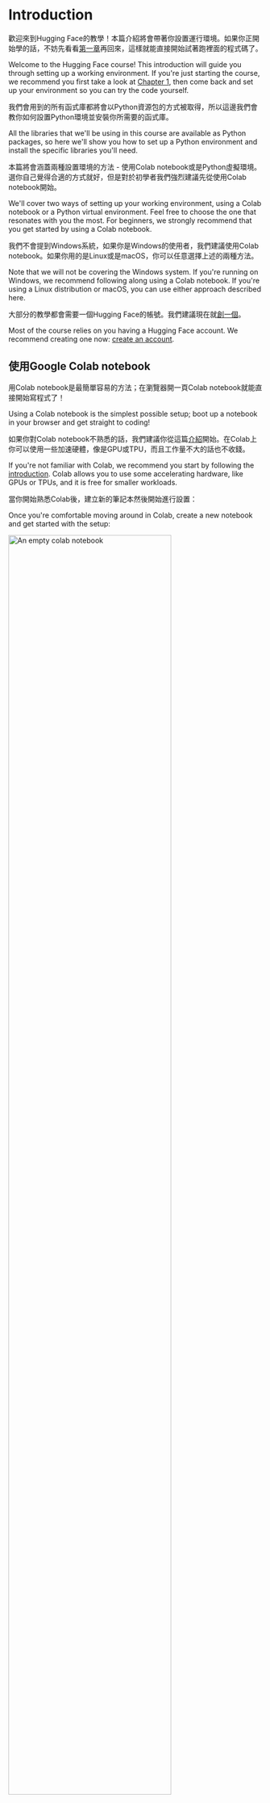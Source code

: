 # Introduction

歡迎來到Hugging Face的教學！本篇介紹將會帶著你設置運行環境。如果你正開始學的話，不妨先看看[第一章](/course/chapter1)再回來，這樣就能直接開始試著跑裡面的程式碼了。

Welcome to the Hugging Face course! This introduction will guide you through setting up a working environment. If you're just starting the course, we recommend you first take a look at [Chapter 1](/course/chapter1), then come back and set up your environment so you can try the code yourself.

我們會用到的所有函式庫都將會以Python資源包的方式被取得，所以這邊我們會教你如何設置Python環境並安裝你所需要的函式庫。

All the libraries that we'll be using in this course are available as Python packages, so here we'll show you how to set up a Python environment and install the specific libraries you'll need.

本篇將會涵蓋兩種設置環境的方法 - 使用Colab notebook或是Python虛擬環境。選你自己覺得合適的方式就好，但是對於初學者我們強烈建議先從使用Colab notebook開始。

We'll cover two ways of setting up your working environment, using a Colab notebook or a Python virtual environment. Feel free to choose the one that resonates with you the most. For beginners, we strongly recommend that you get started by using a Colab notebook.

我們不會提到Windows系統，如果你是Windows的使用者，我們建議使用Colab notebook。如果你用的是Linux或是macOS，你可以任意選擇上述的兩種方法。

Note that we will not be covering the Windows system. If you're running on Windows, we recommend following along using a Colab notebook. If you're using a Linux distribution or macOS, you can use either approach described here.

大部分的教學都會需要一個Hugging Face的帳號。我們建議現在就[創一個](https://huggingface.co/join)。

Most of the course relies on you having a Hugging Face account. We recommend creating one now: [create an account](https://huggingface.co/join).

## 使用Google Colab notebook

用Colab notebook是最簡單容易的方法；在瀏覽器開一頁Colab notebook就能直接開始寫程式了！

Using a Colab notebook is the simplest possible setup; boot up a notebook in your browser and get straight to coding! 

如果你對Colab notebook不熟悉的話，我們建議你從這篇[介紹](https://colab.research.google.com/notebooks/intro.ipynb)開始。在Colab上你可以使用一些加速硬體，像是GPU或TPU，而且工作量不大的話也不收錢。

If you're not familiar with Colab, we recommend you start by following the [introduction](https://colab.research.google.com/notebooks/intro.ipynb). Colab allows you to use some accelerating hardware, like GPUs or TPUs, and it is free for smaller workloads.

當你開始熟悉Colab後，建立新的筆記本然後開始進行設置：

Once you're comfortable moving around in Colab, create a new notebook and get started with the setup:

<div class="flex justify-center">
<img src="https://huggingface.co/datasets/huggingface-course/documentation-images/resolve/main/en/chapter0/new_colab.png" alt="An empty colab notebook" width="80%"/>
</div>

接下來就是安裝我們將會用到的函式庫。我們會使用 `pip` 這個Python的資源管理工具來安裝。在Colab notebook裡，你可以用 `!` 來執行系統指令，所以你可以用以下的指令來安裝 🤗 Transformers函式庫：

The next step is to install the libraries that we'll be using in this course. We'll use `pip` for the installation, which is the package manager for Python. In notebooks, you can run system commands by preceding them with the `!` character, so you can install the 🤗 Transformers library as follows:

```
!pip install transformers
```

把函式庫導入到Python runtime可以確認你的資源包有被正確地安裝：

You can make sure the package was correctly installed by importing it within your Python runtime:

```
import transformers
```

<div class="flex justify-center">
<img src="https://huggingface.co/datasets/huggingface-course/documentation-images/resolve/main/en/chapter0/install.gif" alt="A gif showing the result of the two commands above: installation and import" width="80%"/>
</div>

這會安裝一個非常輕量的🤗 Transformers。裡面沒有安裝任何像是PyTorch或TensorFlow等的機器學習框架。我們將會用到很多函式庫裡的不同功能，所以我們建議安裝包含了大部分使用情境所需要的資源的開發用版本：

This installs a very light version of 🤗 Transformers. In particular, no specific machine learning frameworks (like PyTorch or TensorFlow) are installed. Since we'll be using a lot of different features of the library, we recommend installing the development version, which comes with all the required dependencies for pretty much any imaginable use case:

```
!pip install transformers[sentencepiece]
```

這會花一點時間，不過裝完你就已經完全準備好面對剩下的教學了！

This will take a bit of time, but then you'll be ready to go for the rest of the course!

## 使用Python虛擬環境

如果你比較想用Python虛擬環境的話，第一步就是安裝Python。我們建議跟著[這篇教學](https://realpython.com/installing-python/)做為起手式。

If you prefer to use a Python virtual environment, the first step is to install Python on your system. We recommend following [this guide](https://realpython.com/installing-python/) to get started.

當你安裝好Python後，你應該就能從終端機下Python指令了。在進行下一步之前你可以先跑以下指令來確認Python有沒有安裝好：`python --version` 這條指令會讓終端機顯示你所安裝的Python版本。

Once you have Python installed, you should be able to run Python commands in your terminal. You can start by running the following command to ensure that it is correctly installed before proceeding to the next steps: `python --version`. This should print out the Python version now available on your system.

在終端機跑像是`python --version`的Python指令時，你應該把你所下的指令想成是用你系統上主要的Python版本來跑。我們建議不要在這個版本上安裝任何資源包，讓每個專案在各自獨立的環境裡運行就可以了。這樣每個專案都可以有各自的相依性跟資源包，你也不用擔心不同專案之間使用同一個環境時潛在的相容性問題。

When running a Python command in your terminal, such as `python --version`, you should think of the program running your command as the "main" Python on your system. We recommend keeping this main installation free of any packages, and using it to create separate environments for each application you work on — this way, each application can have its own dependencies and packages, and you won't need to worry about potential compatibility issues with other applications.

在Python我們可以用[*虛擬環境*](https://docs.python.org/3/tutorial/venv.html)來做這件事。

In Python this is done with [*virtual environments*](https://docs.python.org/3/tutorial/venv.html), which are self-contained directory trees that each contain a Python installation with a particular Python version alongside all the packages the application needs. Creating such a virtual environment can be done with a number of different tools, but we'll use the official Python package for that purpose, which is called [`venv`](https://docs.python.org/3/library/venv.html#module-venv).

First, create the directory you'd like your application to live in — for example, you might want to make a new directory called *transformers-course* at the root of your home directory:

```
mkdir ~/transformers-course
cd ~/transformers-course
```

From inside this directory, create a virtual environment using the Python `venv` module:

```
python -m venv .env
```

You should now have a directory called *.env* in your otherwise empty folder:

```
ls -a
```

```out
.      ..    .env
```

You can jump in and out of your virtual environment with the `activate` and `deactivate` scripts:

```
# Activate the virtual environment
source .env/bin/activate

# Deactivate the virtual environment
source .env/bin/deactivate
```

You can make sure that the environment is activated by running the `which python` command: if it points to the virtual environment, then you have successfully activated it!

```
which python
```

```out
/home/<user>/transformers-course/.env/bin/python
```

### Installing dependencies

As in the previous section on using Google Colab instances, you'll now need to install the packages required to continue. Again, you can install the development version of 🤗 Transformers using the `pip` package manager:

```
pip install "transformers[sentencepiece]"
```

You're now all set up and ready to go!
